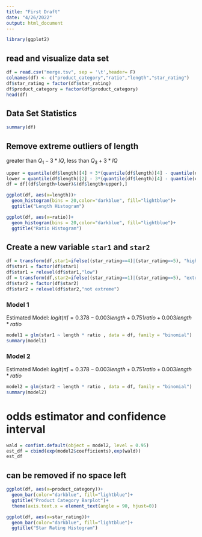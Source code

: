 ```yaml
---
title: "First Draft"
date: "4/26/2022"
output: html_document
---
```


```r
library(ggplot2)
```

## read and visualize data set
```r
df = read.csv("merge.tsv", sep = '\t',header= F)
colnames(df) <- c("product_category","ratio","length","star_rating")
df$star_rating = factor(df$star_rating)
df$product_category = factor(df$product_category)
head(df)
```
## Data Set Statistics 
```r
summary(df)
```

## Remove extreme outliers of length 
greater than $Q_1-3*IQ$, less than $Q_3 + 3*IQ$
```r
upper = quantile(df$length)[4] + 3*(quantile(df$length)[4] - quantile(df$length)[2])
lower = quantile(df$length)[2] - 3*(quantile(df$length)[4] - quantile(df$length)[2])
df = df[(df$length>lower)&(df$length<upper),]
```

```r
ggplot(df, aes(x=length))+
  geom_histogram(bins = 20,color="darkblue", fill="lightblue")+
  ggtitle("Length Histogram")
```

```r
ggplot(df, aes(x=ratio))+
  geom_histogram(bins = 20,color="darkblue", fill="lightblue")+
  ggtitle("Ratio Histogram")
```


## Create a new variable `star1` and `star2`
```r
df = transform(df,star1=ifelse((star_rating==4)|(star_rating==5), "high","low"))
df$star1 = factor(df$star1)
df$star1 = relevel(df$star1,"low")
df = transform(df,star2=ifelse((star_rating==1)|(star_rating==5), "extreme","not extreme"))
df$star2 = factor(df$star2)
df$star2 = relevel(df$star2,"not extreme")
```

### Model 1
Estimated Model: $logit(\hat{\pi}) = 0.378 -0.003length + 0.751ratio + 0.003length * ratio$

```r
model1 = glm(star1 ~ length * ratio , data = df, family = "binomial")
summary(model1)
```

### Model 2
Estimated Model: $logit(\hat{\pi}) = 0.378 -0.003length + 0.751ratio + 0.003length * ratio$
```r
model2 = glm(star2 ~ length * ratio , data = df, family = "binomial")
summary(model2)
```


# odds estimator and confidence interval
```r
wald = confint.default(object = model2, level = 0.95)
est_df = cbind(exp(model2$coefficients),exp(wald))
est_df
```








## can be removed if no space left
```r

ggplot(df, aes(x=product_category))+
  geom_bar(color="darkblue", fill="lightblue")+
  ggtitle("Product Category Barplot")+
  theme(axis.text.x = element_text(angle = 90, hjust=0))
```


```r
ggplot(df, aes(x=star_rating))+
  geom_bar(color="darkblue", fill="lightblue")+
  ggtitle("Star Rating Histogram")
```

